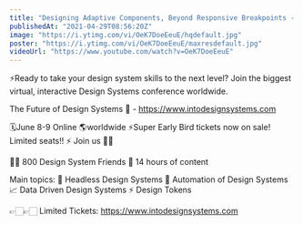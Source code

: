 ```yaml
---
title: "Designing Adaptive Components, Beyond Responsive Breakpoints -  Stéphanie Walter"
publishedAt: "2021-04-29T08:56:20Z"
image: "https://i.ytimg.com/vi/OeK7DoeEeuE/hqdefault.jpg"
poster: "https://i.ytimg.com/vi/OeK7DoeEeuE/maxresdefault.jpg"
videoUrl: "https://www.youtube.com/watch?v=OeK7DoeEeuE"
---
```


⚡️Ready to take your design system skills to the next level?
Join the biggest virtual, interactive Design Systems conference worldwide.

The Future of Design Systems 🚀 - https://www.intodesignsystems.com

🗓️June 8-9 Online 🌎worldwide
⚡️Super Early Bird tickets now on sale! Limited seats!! ⚡️
Join us 🙌🏻

👋🏻 800 Design System Friends
🎨 14 hours of content

Main topics:
🎨 Headless Design Systems
🤖 Automation of Design Systems
📈 Data Driven Design Systems
⚡️ Design Tokens

👉🏻👉🏻 Limited Tickets: https://www.intodesignsystems.com
